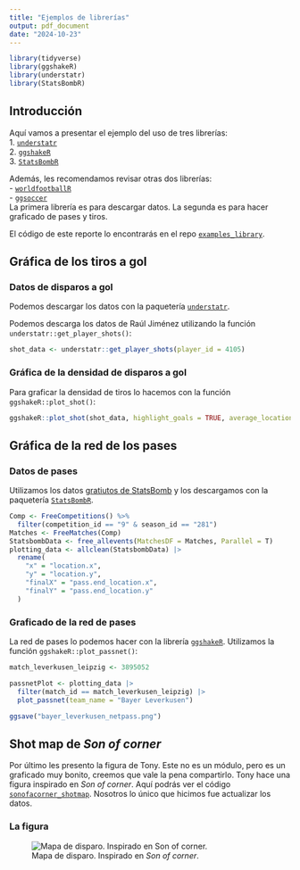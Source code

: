 ```yaml
---
title: "Ejemplos de librerías"
output: pdf_document
date: "2024-10-23"
---
```


```r
library(tidyverse)
library(ggshakeR)
library(understatr)
library(StatsBombR)
```
## Introducción
Aquí vamos a presentar el ejemplo del uso de tres librerías:\
1. [`understatr`](https://github.com/ewenme/understatr)\
2. [`ggshakeR`](https://abhiamishra.github.io/ggshakeR/index.html)\
3. [`StatsBombR`](https://github.com/statsbomb/StatsBombR)\

Además, les recomendamos revisar otras dos librerías:\
- [`worldfootballR`](https://github.com/JaseZiv/worldfootballR)\
- [`ggsoccer`](https://torvaney.github.io/ggsoccer/)\
La primera librería es para descargar datos. La segunda es para hacer graficado de pases y tiros.

El código de este reporte lo encontrarás en el repo [`examples_library`](https://github.com/nepito/examples_library).

## Gráfica de los tiros a gol
### Datos de disparos a gol
Podemos descargar los datos con la paquetería [`understatr`](https://github.com/ewenme/understatr).

Podemos descarga los datos de Raúl Jiménez utilizando la función `understatr::get_player_shots()`:
``` r
shot_data <- understatr::get_player_shots(player_id = 4105)
```
### Gráfica de la densidad de disparos a gol
Para graficar la densidad de tiros lo hacemos con la función `ggshakeR::plot_shot()`:
``` r
ggshakeR::plot_shot(shot_data, highlight_goals = TRUE, average_location = FALSE)
```

## Gráfica de la red de los pases
### Datos de pases
Utilizamos los datos [gratiutos de StatsBomb](https://statsbomb.com/what-we-do/hub/free-data/) y los descargamos con la paquetería [`StatsBombR`](https://github.com/statsbomb/StatsBombR).
```r
Comp <- FreeCompetitions() %>%
  filter(competition_id == "9" & season_id == "281")
Matches <- FreeMatches(Comp)
StatsbombData <- free_allevents(MatchesDF = Matches, Parallel = T)
plotting_data <- allclean(StatsbombData) |>
  rename(
    "x" = "location.x",
    "y" = "location.y",
    "finalX" = "pass.end_location.x",
    "finalY" = "pass.end_location.y"
  )
```
### Graficado de la red de pases
La red de pases lo podemos hacer con la librería [`ggshakeR`](https://abhiamishra.github.io/ggshakeR/index.html). Utilizamos la función `ggshakeR::plot_passnet()`:
``` r
match_leverkusen_leipzig <- 3895052

passnetPlot <- plotting_data |>
  filter(match_id == match_leverkusen_leipzig) |>
  plot_passnet(team_name = "Bayer Leverkusen")

ggsave("bayer_leverkusen_netpass.png")
```


## Shot map de _Son of corner_
Por último les presento la figura de Tony. Este no es un módulo, pero es un graficado muy bonito, creemos que vale la pena compartirlo.
Tony hace una figura inspirado en _Son of corner_. Aquí podrás ver el código [`sonofacorner_shotmap`](https://github.com/tonyelhabr/sports_viz/tree/master/61-sonofacorner_shotmap). Nosotros lo único que hicimos fue actualizar los datos.

### La figura
![Mapa de disparo. Inspirado en _Son of corner_.](61-sonofacorner_shotmap/liga-mx.png)

